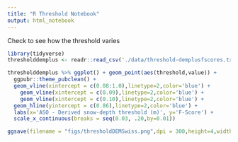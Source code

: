 ```yaml
---
title: "R Threshold Notebook"
output: html_notebook
---
```


Check to see how the threshold varies


```r
library(tidyverse)
thresholddemplus <- readr::read_csv('./data/threshold-demplusfscores.txt')
```



```r
thresholddemplus %>% ggplot() + geom_point(aes(threshold,value)) +
  ggpubr::theme_pubclean() +
  geom_vline(xintercept = c(0.08:1.0),linetype=2,color='blue') +
    geom_vline(xintercept = c(0.09),linetype=2,color='blue') +
    geom_vline(xintercept = c(0.10),linetype=2,color='blue') +
  geom_hline(yintercept = c(0.86),linetype=2,color='blue') +
  labs(x='ASO - Derived snow-depth threshold (m)', y='F-Score') +
  scale_x_continuous(breaks = seq(0.03, .20,by=0.01))

ggsave(filename = "figs/thresholdDEMSwiss.png",dpi = 300,height=4,width=8,units="in")
```